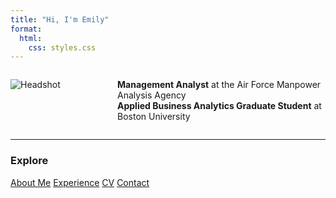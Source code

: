 ```yaml
---
title: "Hi, I'm Emily"
format: 
  html:
    css: styles.css
---
```


::: columns

::: {.column width="40%"}
<img src="images/headshot.jpeg" alt="Headshot">
:::

::: {.column width="60%" style="display: flex; flex-direction: column; justify-content: center;"}
**Management Analyst** at the Air Force Manpower Analysis Agency  
**Applied Business Analytics Graduate Student** at Boston University  


:::

:::

---

### Explore
<div class="card-grid">
  <a class="card" href="about.qmd">About Me</a>
  <a class="card" href="experience.qmd">Experience</a>
  <a class="card" href="cv.qmd">CV</a>
  <a class="card" href="contact.qmd">Contact</a>
</div>


